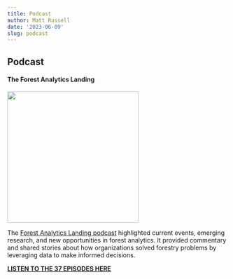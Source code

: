 ```yaml
---
title: Podcast
author: Matt Russell
date: '2023-06-09'
slug: podcast
---
```


## Podcast
  
#### The Forest Analytics Landing


<left>
![](/podcast_cover_small3.png){width=300px}

The [Forest Analytics Landing podcast](https://anchor.fm/matthew-russell95) highlighted current events, emerging research, and new opportunities in forest analytics. It provided commentary and shared stories about how organizations solved forestry problems by leveraging data to make informed decisions.   

**[**LISTEN TO THE 37 EPISODES HERE**](https://spotifyanchor-web.app.link/e/fL2xnrTBuAb)**
